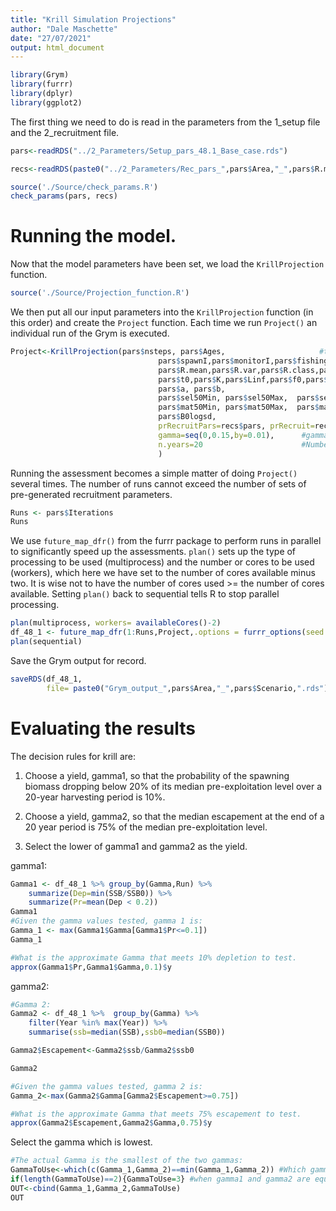 ```yaml
---
title: "Krill Simulation Projections"
author: "Dale Maschette"
date: "27/07/2021"
output: html_document
---
```


```r
library(Grym)
library(furrr)
library(dplyr)
library(ggplot2)
```

The first thing we need to do is read in the parameters from the 1_setup file and the 2_recruitment file. 

```r
pars<-readRDS("../2_Parameters/Setup_pars_48.1_Base_case.rds")

recs<-readRDS(paste0("../2_Parameters/Rec_pars_",pars$Area,"_",pars$R.mean,"_",pars$R.sd,".rds"))
```

```r
source('./Source/check_params.R')
check_params(pars, recs)
```



# Running the model.
Now that the model parameters have been set, we load the `KrillProjection` function. 

```r
source('./Source/Projection_function.R')
```

We then put all our input parameters into the `KrillProjection` function (in this order) and create the `Project` function. Each time we run `Project()` an individual run of the Grym is executed.

```r

Project<-KrillProjection(pars$nsteps, pars$Ages,					 #time step numbers and age classes
								 pars$spawnI,pars$monitorI,pars$fishingI,			 #Interval sequences
								 pars$R.mean,pars$R.var,pars$R.class,pars$R.nsurveys,#Recruitment Variables
								 pars$t0,pars$K,pars$Linf,pars$f0,pars$f1,								 #Growth details 
								 pars$a, pars$b, 								 					 #Length/Weight Details
								 pars$sel50Min,	pars$sel50Max,	pars$selrange,	 #Selectivity Parameters
								 pars$mat50Min,	pars$mat50Max,	pars$matrange,  #Maturity parameters
								 pars$B0logsd,
								 prRecruitPars=recs$pars, prRecruit=recs$recdist,
								 gamma=seq(0,0.15,by=0.01),      #gammas to test
								 n.years=20                      #Number of years
								 )
```

Running the assessment becomes a simple matter of doing `Project()` several times. 
The number of runs cannot exceed the number of sets of pre-generated recruitment parameters.
```r
Runs <- pars$Iterations
Runs
```

We use `future_map_dfr()` from the furrr package to perform runs in parallel to significantly speed up the assessments. 
`plan()` sets up the type of processing to be used (multiprocess) and the number or cores to be used (workers), which here we have set to the number of cores available minus two. It is wise not to have the number of cores used >= the number of cores available. Setting `plan()` back to sequential tells R to stop parallel processing. 
```r
plan(multiprocess, workers= availableCores()-2)
df_48_1 <- future_map_dfr(1:Runs,Project,.options = furrr_options(seed = TRUE),.progress=T)
plan(sequential)
```

Save the Grym output for record. 

```r
saveRDS(df_48_1, 
        file= paste0("Grym_output_",pars$Area,"_",pars$Scenario,".rds"))
```


# Evaluating the results

The decision rules for krill are: 
	
1. Choose a yield, gamma1, so that the probability of the spawning biomass dropping below 20% of its median pre-exploitation level over a 20-year harvesting period is 10%.

2. Choose a yield, gamma2, so that the median escapement at the end of a 20 year period is 75% of the median pre-exploitation level.

3. Select the lower of gamma1 and gamma2 as the yield.

gamma1:
```r
Gamma1 <- df_48_1 %>% group_by(Gamma,Run) %>% 
	summarize(Dep=min(SSB/SSB0)) %>% 
	summarize(Pr=mean(Dep < 0.2))
Gamma1
#Given the gamma values tested, gamma 1 is:
Gamma_1 <- max(Gamma1$Gamma[Gamma1$Pr<=0.1])
Gamma_1

#What is the approximate Gamma that meets 10% depletion to test.
approx(Gamma1$Pr,Gamma1$Gamma,0.1)$y
```

gamma2: 
```r
#Gamma 2:
Gamma2 <- df_48_1 %>%  group_by(Gamma) %>% 
	filter(Year %in% max(Year)) %>% 
	summarise(ssb=median(SSB),ssb0=median(SSB0))

Gamma2$Escapement<-Gamma2$ssb/Gamma2$ssb0

Gamma2

#Given the gamma values tested, gamma 2 is:
Gamma_2<-max(Gamma2$Gamma[Gamma2$Escapement>=0.75])

#What is the approximate Gamma that meets 75% escapement to test.
approx(Gamma2$Escapement,Gamma2$Gamma,0.75)$y

```

Select the gamma which is lowest. 
```r
#The actual Gamma is the smallest of the two gammas:
GammaToUse<-which(c(Gamma_1,Gamma_2)==min(Gamma_1,Gamma_2)) #Which gamma is min?
if(length(GammaToUse)==2){GammaToUse=3} #when gamma1 and gamma2 are equal
OUT<-cbind(Gamma_1,Gamma_2,GammaToUse)
OUT
```

